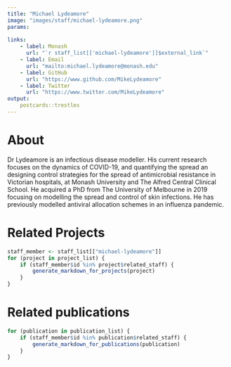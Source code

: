 ```yaml
---
title: "Michael Lydeamore"
image: "images/staff/michael-lydeamore.png"
params:
    
links:
    - label: Monash
      url: "`r staff_list[['michael-lydeamore']]$external_link`"
    - label: Email
      url: "mailto:michael.lydeamore@monash.edu"
    - label: GitHub
      url: "https://www.github.com/MikeLydeamore"
    - label: Twitter
      url: "https://www.twitter.com/MikeLydeamore"
output:
    postcards::trestles
---
```

   
# About
Dr Lydeamore is an infectious disease modeller. His current research focuses on
the dynamics of COVID-19, and quantifying the spread an designing control
strategies for the spread of antimicrobial resistance in Victorian hospitals, at
Monash University and The Alfred Central Clinical School. He acquired a PhD from
The University of Melbourne in 2019 focusing on modelling the spread and control
of skin infections. He has previously modelled antiviral allocation schemes in
an influenza pandemic.

# Related Projects

```r
staff_member <- staff_list[["michael-lydeamore"]]
for (project in project_list) {
    if (staff_member$id %in% project$related_staff) {
        generate_markdown_for_projects(project)
    }
}
```

# Related publications

```r
for (publication in publication_list) {
    if (staff_member$id %in% publication$related_staff) {
        generate_markdown_for_publications(publication)
    }
}
```
